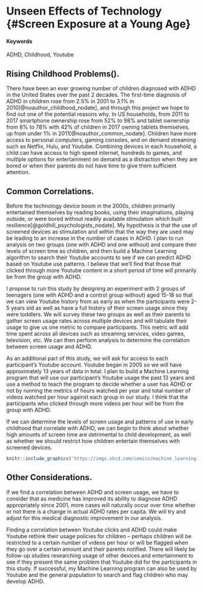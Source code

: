 ﻿# Unseen Effects of Technology {#Screen Exposure at a Young Age}

#### Keywords {-}

ADHD, Childhood, Youtube

## Rising Childhood Problems().

There have been an ever growing number of children diagnosed with ADHD in the United States over the past 2 decades.  The first-time diagnosis of ADHD in children rose from 2.5% in 2001 to 3.1% in 2010[@noauthor_childhood_nodate], and through this project we hope to find out one of the potential reasons why.  In US households, from 2011 to 2017 smartphone ownership rose from 52% to 98% and tablet ownership from 8% to 78% with 42% of children in 2017 owning tablets themselves, up from under 1% in 2011[@noauthor_common_nodate].  Children have more access to personal computers, gaming consoles, and on demand streaming such as Netflix, Hulu, and Youtube.  Combining devices in each household, a child can have access to high speed internet, hundreds to games, and multiple options for entertainment on demand as a distraction when they are bored or when their parents do not have time to give them sufficient attention.    

## Common Correlations.

Before the technology device boom in the 2000s, children primarily entertained themselves by reading books, using their imaginations, playing outside, or were bored without readily available stimulation which built resilience[@goldhill_psychologists_nodate]. My hypothesis is that the use of screened devices as stimulation and within that the way they are used may be leading to an increase in the number of cases in ADHD.  I plan to run analysis on two groups (one with ADHD and one without) and compare their levels of screen time as children, and then build a Machine Learning algorithm to search their Youtube accounts to see if we can predict ADHD based on Youtube use patterns.  I believe that we’ll find that those that clicked through more Youtube content in a short period of time will primarily be from the group with ADHD.  

I propose to run this study by designing an experiment with 2 groups of teenagers (one with ADHD and a control group without) aged 15-18 so that we can view Youtube history from as early as when the participants were 2-5 years old as well as have a full history of their screen usage since they were toddlers.  We will survey these two groups as well as their parents to gather screen usage rates across multiple devices and will tabulate their usage to give us one metric to compare participants.  This metric will add time spent across all devices such as streaming services, video games, television, etc.  We can then perform analysis to determine the correlation between screen usage and ADHD.

As an additional part of this study, we will ask for access to each participant’s Youtube account.  Youtube began in 2005 so we will have approximately 13 years of data in total.  I plan to build a Machine Learning program that will use our participant’s Youtube usage the past 13 years and use a method to teach the program to decide whether a user has ADHD or not by running the metrics of hours watched per year and total number of videos watched per hour against each group in our study.  I think that the participants who clicked through more videos per hour will be from the group with ADHD.

If we can determine the levels of screen usage and patterns of use in early childhood that correlate with ADHD, we can begin to think about whether high amounts of screen time are detrimental to child development, as well as whether we should restrict how children entertain themselves with screened devices. 

<!-- ...or include images directly from the web. Cite your sources! -->
```r
knitr::include_graphics('https://imgs.xkcd.com/comics/machine_learning.png')
```

## Other Considerations.

If we find a correlation between ADHD and screen usage, we have to consider that as medicine has improved its ability to diagnose ADHD appropriately since 2001, more cases will naturally occur over time whether or not there is a change in actual ADHD rates per capita.  We will try and adjust for this medical diagnostic improvement in our analysis.  

Finding a correlation between Youtube clicks and ADHD could make Youtube rethink their usage policies for children – perhaps children will be restricted to a certain number of videos per hour or will be flagged when they go over a certain amount and their parents notified.  There will likely be follow-up studies researching usage of other devices and entertainment to see if they present the same problem that Youtube did for the participants in this study. If successful, my Machine Learning program can also be used by Youtube and the general population to search and flag children who may develop ADHD.


